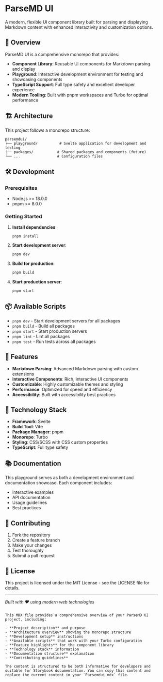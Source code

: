 
<Meta title="ParseMD UI" />

# ParseMD UI

A modern, flexible UI component library built for parsing and displaying Markdown content with enhanced interactivity and customization options.

## 🚀 Overview

ParseMD UI is a comprehensive monorepo that provides:

- **Component Library**: Reusable UI components for Markdown parsing and display
- **Playground**: Interactive development environment for testing and showcasing components
- **TypeScript Support**: Full type safety and excellent developer experience
- **Modern Tooling**: Built with pnpm workspaces and Turbo for optimal performance

## 🏗️ Architecture

This project follows a monorepo structure:

```
parsemdui/
├── playground/          # Svelte application for development and testing
├── packages/           # Shared packages and components (future)
└── ...                 # Configuration files
```

## 🛠️ Development

### Prerequisites

- Node.js >= 18.0.0
- pnpm >= 8.0.0

### Getting Started

1. **Install dependencies**:
   ```bash
   pnpm install
   ```

2. **Start development server**:
   ```bash
   pnpm dev
   ```

3. **Build for production**:
   ```bash
   pnpm build
   ```

4. **Start production server**:
   ```bash
   pnpm start
   ```

## 📦 Available Scripts

- `pnpm dev` - Start development servers for all packages
- `pnpm build` - Build all packages
- `pnpm start` - Start production servers
- `pnpm lint` - Lint all packages
- `pnpm test` - Run tests across all packages

## 🎯 Features

- **Markdown Parsing**: Advanced Markdown parsing with custom extensions
- **Interactive Components**: Rich, interactive UI components
- **Customizable**: Highly customizable themes and styling
- **Performance**: Optimized for speed and efficiency
- **Accessibility**: Built with accessibility best practices

## 🔧 Technology Stack

- **Framework**: Svelte
- **Build Tool**: Vite
- **Package Manager**: pnpm
- **Monorepo**: Turbo
- **Styling**: CSS/SCSS with CSS custom properties
- **TypeScript**: Full type safety

## 📚 Documentation

This playground serves as both a development environment and documentation showcase. Each component includes:

- Interactive examples
- API documentation
- Usage guidelines
- Best practices

## 🤝 Contributing

1. Fork the repository
2. Create a feature branch
3. Make your changes
4. Test thoroughly
5. Submit a pull request

## 📄 License

This project is licensed under the MIT License - see the LICENSE file for details.

---

*Built with ❤️ using modern web technologies*
```

This MDX file provides a comprehensive overview of your ParseMD UI project, including:

- **Project description** and purpose
- **Architecture overview** showing the monorepo structure
- **Development setup** instructions
- **Available scripts** that work with your Turbo configuration
- **Feature highlights** for the component library
- **Technology stack** information
- **Documentation structure** explanation
- **Contributing guidelines**

The content is structured to be both informative for developers and suitable for Storybook documentation. You can copy this content and replace the current content in your `Parsemdui.mdx` file.
